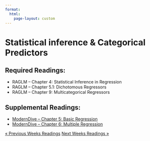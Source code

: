 ```yaml
---
format: 
  html:
    page-layout: custom
---
```

<div class="page-readings">
<h1 class="h1-reading"> Statistical inference & Categorical Predictors </h1>
<h2 class="h2-reading">Required Readings:</h2>
<ul class="ul-reading">
<li>RAGLM -- Chapter 4: Statistical Inference in Regression</li>
<li>RAGLM -- Chapter 5.1: Dichotomous Regressors</li>
<li>RAGLM -- Chapter 9: Multicategorical Regressors</li>

</ul>

<h2 class="h2-reading">Supplemental Readings:</h2>
<ul class="ul-reading">
<li><a href="https://moderndive.com/5-regression.html">ModernDive -- Chapter 5: Basic Regression</a></li>
<li><a href="https://moderndive.com/6-multiple-regression.html">ModernDive -- Chapter 6: Multiple Regression</a></li>
</ul>

<div class = "prev-next-container">
<a class="prev-next" href="reading-4.html">&laquo; Previous Weeks Readings</a>
<a class="prev-next" href="reading-6.html">Next Weeks Readings &raquo;</a>
</div>

</div>